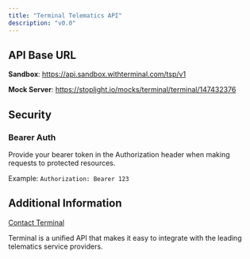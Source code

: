 ```yaml
---
title: "Terminal Telematics API"
description: "v0.0"
---
```


## API Base URL

**Sandbox**: 
https://api.sandbox.withterminal.com/tsp/v1

**Mock Server**: 
https://stoplight.io/mocks/terminal/terminal/147432376


## Security

### Bearer Auth 

Provide your bearer token in the Authorization header when making requests to protected resources.

Example: `Authorization: Bearer 123`

## Additional Information

[Contact Terminal](https://www.withterminal.com/)

Terminal is a unified API that makes it easy to integrate with the leading telematics service providers.